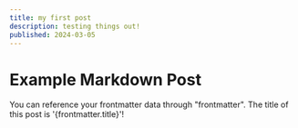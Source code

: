 ```yaml
---
title: my first post 
description: testing things out!
published: 2024-03-05 
---
```


# Example Markdown Post

You can reference your frontmatter data through "frontmatter". 
The title of this post is '{frontmatter.title}'!
